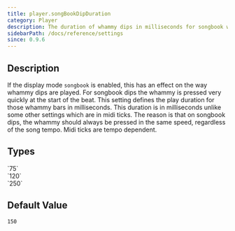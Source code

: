 ```yaml
---
title: player.songBookDipDuration
category: Player
description: The duration of whammy dips in milliseconds for songbook whammys.
sidebarPath: /docs/reference/settings
since: 0.9.6
---
```



## Description

If the display mode `songbook` is enabled, this has an effect on the way whammy dips are played. For songbook dips the whammy is pressed very quickly at the start of the beat. 
This setting defines the play duration for those whammy bars in milliseconds. This duration is in milliseconds unlike some other settings which are in midi ticks. The reason is that on songbook dips, 
the whammy should always be pressed in the same speed, regardless of the song tempo. Midi ticks are tempo dependent. 

<PropertyDescription metadata={metadata} />

## Types

<TypeTable>
    <TypeRow type="all" name="int">
        `75`<br />
        `120`<br />
        `250`
    </TypeRow>
</TypeTable>

## Default Value

`150`